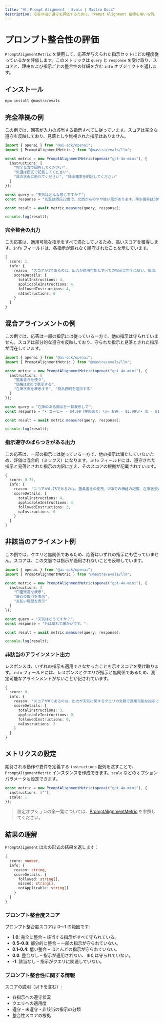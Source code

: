 ```yaml
---
title: "例：Prompt Alignment | Evals | Mastra Docs"
description: 応答の指示遵守を評価するために、Prompt Alignment 指標を用いる例。
---
```




# プロンプト整合性の評価

<ScorerCallout />

`PromptAlignmentMetric` を使用して、応答が与えられた指示セットにどの程度従っているかを評価します。このメトリックは `query` と `response` を受け取り、スコアと、理由および指示ごとの整合性の詳細を含む `info` オブジェクトを返します。

## インストール

```bash copy
npm install @mastra/evals
```


## 完全準拠の例

この例では、回答が入力の該当する指示すべてに従っています。スコアは完全な遵守を反映しており、見落としや無視された指示はありません。

```typescript filename="src/example-high-perfect-alignment.ts" showLineNumbers copy
import { openai } from "@ai-sdk/openai";
import { PromptAlignmentMetric } from "@mastra/evals/llm";

const metric = new PromptAlignmentMetric(openai("gpt-4o-mini"), {
  instructions: [
    "完全な文で回答してください",
    "気温は摂氏で記載してください",
    "風の状況に触れてください", "降水確率を明記してください"
  ]
});

const query = "天気はどんな感じですか？";
const response = "気温は摂氏22度で、北西からのやや強い風があります。降水確率は30%です。";

const result = await metric.measure(query, response);

console.log(result);
```


### 完全整合の出力

この応答は、適用可能な指示をすべて満たしているため、高いスコアを獲得します。`info` フィールドは、各指示が漏れなく順守されたことを示しています。

```typescript
{
  score: 1,
  info: {
    reason: 'スコアが1であるのは、出力が適用可能なすべての指示に完全に従い、気温、風の状況、降水確率を含む包括的な天気予報を、すべて完結した文で提示しているためです。',
    scoreDetails: {
      totalInstructions: 4,
      applicableInstructions: 4,
      followedInstructions: 4,
      naInstructions: 0
    }
  }
}
```


## 混合アラインメントの例

この例では、応答は一部の指示には従っている一方で、他の指示は守られていません。スコアは部分的な遵守を反映しており、守られた指示と見落とされた指示が混在しています。

```typescript filename="src/example-high-mixed-alignment.ts" showLineNumbers copy
import { openai } from "@ai-sdk/openai";
import { PromptAlignmentMetric } from "@mastra/evals/llm";

const metric = new PromptAlignmentMetric(openai("gpt-4o-mini"), {
  instructions: [
    "箇条書きを使う",
    "価格はUSDで表示する",
    "在庫状況を表示する", "商品説明を追加する"
  ]
});

const query = "在庫のある商品を一覧表示して";
const response = "• コーヒー - $4.99（在庫あり）\n• お茶 - $3.99\n• 水 - $1.99（在庫切れ）";

const result = await metric.measure(query, response);

console.log(result);
```


### 指示遵守のばらつきがある出力

この応答は、一部の指示には従っている一方で、他の指示は満たしていないため、評価は混合的（ミックス）になります。`info` フィールドには、遵守された指示と見落とされた指示の内訳に加え、そのスコアの根拠が記載されています。

```typescript
{
  score: 0.75,
  info: {
    reason: 'スコアが0.75であるのは、箇条書きの使用、USDでの価格の記載、在庫状況の表示など、出力が指示の大半を満たしているためです。ただし、商品説明を提供するという指示には完全には沿っておらず、その点が全体のスコアに影響しています。',
    scoreDetails: {
      totalInstructions: 4,
      applicableInstructions: 4,
      followedInstructions: 3,
      naInstructions: 0
    }
  }
}
```


## 非該当のアライメント例

この例では、クエリと無関係であるため、応答はいずれの指示にも従っていません。スコアは、この文脈では指示が適用されないことを反映しています。

```typescript filename="src/example-non-applicable-alignment.ts" showLineNumbers copy
import { openai } from "@ai-sdk/openai";
import { PromptAlignmentMetric } from "@mastra/evals/llm";

const metric = new PromptAlignmentMetric(openai("gpt-4o-mini"), {
  instructions: [
    "口座残高を表示",
    "最近の取引を表示",
    "支払い履歴を表示"
  ]
});

const query = "天気はどうですか？";
const response = "外は晴れて暖かいです。";

const result = await metric.measure(query, response);

console.log(result);
```


### 非該当のアラインメント出力

レスポンスは、いずれの指示も適用できなかったことを示すスコアを受け取ります。`info` フィールドには、レスポンスとクエリが指示と無関係であるため、測定可能なアラインメントがないことが記されています。

```typescript
{
  score: 0,
  info: {
    reason: 'スコアが0であるのは、出力が天気に関するクエリの文脈で適用可能な指示に一切従っておらず、提供された指示が入力と無関係だからです。',
    scoreDetails: {
      totalInstructions: 3,
      applicableInstructions: 0,
      followedInstructions: 0,
      naInstructions: 3
    }
  }
}
```


## メトリクスの設定

期待される動作や要件を定義する `instructions` 配列を渡すことで、`PromptAlignmentMetric` インスタンスを作成できます。`scale` などのオプションパラメータも設定できます。

```typescript showLineNumbers copy
const metric = new PromptAlignmentMetric(openai("gpt-4o-mini"), {
  instructions: [""],
  scale: 1
});
```

> 設定オプションの全一覧については、[PromptAlignmentMetric](/reference/evals/prompt-alignment.mdx) を参照してください。


## 結果の理解

`PromptAlignment` は次の形式の結果を返します：

```typescript
{
  score: number,
  info: {
    reason: string,
    scoreDetails: {
      followed: string[],
      missed: string[],
      notApplicable: string[]
    }
  }
}
```


### プロンプト整合度スコア

プロンプト整合度スコアは 0〜1 の範囲です:

- **1.0**: 完全に整合 – 該当する指示がすべて守られている。
- **0.5–0.8**: 部分的に整合 – 一部の指示が守られていない。
- **0.1–0.4**: 低い整合 – ほとんどの指示が守られていない。
- **0.0**: 整合なし – 指示が適用されない、または守られていない。
- **-1**: 該当なし – 指示がクエリに関連していない。

### プロンプト整合性に関する情報

スコアの説明（以下を含む）:

- 各指示への遵守状況
- クエリへの適用度
- 遵守・未遵守・非該当の指示の分類
- 整合性スコアの根拠

<GithubLink
  outdated={true}
  marginTop='mt-16'
  link="https://github.com/mastra-ai/mastra/blob/main/examples/basics/evals/prompt-alignment"
/>